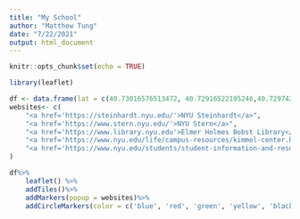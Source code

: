 ```yaml
---
title: "My School"
author: "Matthew Tung"
date: "7/22/2021"
output: html_document
---
```


```r
knitr::opts_chunk$set(echo = TRUE)
```

```r
library(leaflet)

df <- data.frame(lat = c(40.73016576513472, 40.72916522195246,40.729742473339776, 40.72997215296102,40.72820271898377), lng = c(-73.99596299999665,-73.99620838650216, -73.99622984417248, -73.99784185166257,  -73.98861542514005))
websites<- c(
    "<a href='https://steinhardt.nyu.edu/'>NYU Steinhardt</a>", 
    "<a href='https://www.stern.nyu.edu/'>NYU Stern</a>", 
    "<a href='https://www.library.nyu.edu'>Elmer Holmes Bobst Library</a>", 
    "<a href='https://www.nyu.edu/life/campus-resources/kimmel-center.html'>NYU Kimmels</a>", 
    "<a href='https://www.nyu.edu/students/student-information-and-resources/housing-and-dining/on-campus-living/residence-halls/seventh-street.html'>My Dorm</a>"
)

df%>%
    leaflet() %>%
    addTiles()%>%
    addMarkers(popup = websites)%>%
    addCircleMarkers(color = c('blue', 'red', 'green', 'yellow', 'black'))

```